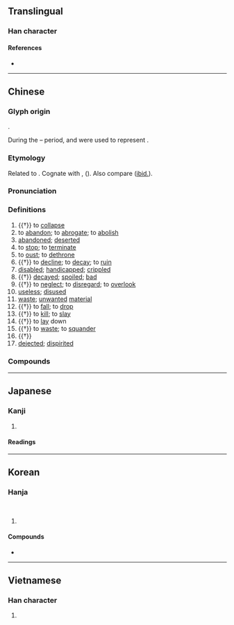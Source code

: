 {{also|废|廃}}
{{character info/new}}
==Translingual==
{{Han simplified forms|廢|廃|废}}

===Han character===
{{Han char|rn=53|rad=广|as=12|sn=15|four=00247|canj=INOE|ids=⿸广發}}

====References====
* {{Han ref|kx=0351.020|dkj=09492|dj=0662.050|hdz=20903.100|uh=5EE2|ud=24290|bh=BC6F|bd=48239}}

----

==Chinese==
{{zh-forms|s=废|alt=廃}}

===Glyph origin===
{{Han etym}}
{{Han compound|广|發|ls=psc|c1=s|c2=p|t1=house}}.

During the {{w|Zhou Dynasty|Zhou}}–{{w|Qin Dynasty|Qin}} period, {{och-l|灋}} and {{och-l|法}} were used to represent {{lang|zh|廢}}.

===Etymology===
Related to {{och-l|乏|to lack; to neglect}}. Cognate with {{cog|bo|འབབ||to go down; to move downward; to descend; calamity}}, {{m|bo|འབེབས||to cause to fall; to bring down}} ({{zh-ref|Schuessler, 2007}}). Also compare {{cog|th|บอบ||weak, worn out, run down}} ([[ibid.]]).

===Pronunciation===
{{zh-pron
|m=fèi
|m-s=
|c=fai3
|c-t=
|g=
|h=pfs=fi;gd=fi4
|j=
|mb=hi̿
|md=hié
|mn=qz,twv,xm:hòe/tw,zz:hùi
|mn-t=hui3
|w=2fi
|x=
|mc=y
|oc=y
|cat=v,a,n
}}

===Definitions===
{{zh-hanzi}}

# {{†}} {{lb|zh|of house}} to [[collapse]]
# to [[abandon]]; to [[abrogate]]; to [[abolish]]
# [[abandoned]]; [[deserted]]
# to [[stop]]; to [[terminate]]
# to [[oust]]; to [[dethrone]]
# {{†}} to [[decline]]; to [[decay]]; to [[ruin]]
# [[disabled]]; [[handicapped]]; [[crippled]]
# {{†}} [[decayed]]; [[spoiled]]; [[bad]]
# {{†}} to [[neglect]]; to [[disregard]]; to [[overlook]]
# [[useless]]; [[disused]]
# [[waste]]; [[unwanted]] [[material]]
# {{†}} to [[fall]]; to [[drop]]
# {{†}} to [[kill]]; to [[slay]]
# {{†}} to [[lay]] down
# {{†}} to [[waste]]; to [[squander]]
# {{†}} {{zh-alt-form|發|to [[take place]]; to [[happen]]}}
# [[dejected]]; [[dispirited]]

===Compounds===
{{zh-der|廢弛|廢除|廢話|廢舊|廢料|廢票|廢品|廢氣|廢棄|廢寢忘食|廢熱|廢人|廢水|廢銅爛鐵|廢物|廢墟|廢學|廢液|廢約|廢渣|廢止|廢址|廢紙|廢置|不可偏廢|不廢|中途而廢|中道而廢|以人廢言|以噎廢飧|以私廢公|作廢|修舊利廢|偏廢|前功盡廢|半途而廢|因噎廢食|報廢|存廢|寢食俱廢|工業廢汙|廢主|廢五金|廢典|廢員|廢土|廢墜|廢嫡立庶|廢寢忘餐|廢寢輟食|廢帝|廢慢|廢掉|廢時|廢時失事|廢時失業|廢書而歎|廢棄物|廢業|廢沼|廢然|廢然而反|廢然而返|廢然長嘆|廢物利用|廢疾|廢禮|廢立|廢耕|廢賢失政|廢錮|廢鐵|廢食忘寢|廢黜|弛廢|徇私廢公|徒廢脣舌|忘寢廢食|忘餐廢寢|怠廢|成敗興廢|捐廢|撤廢|曠廢|核廢料|核能廢料|殘廢|殘而不廢|百廢俱興|百廢俱舉|百廢備舉|百廢待舉|盛衰興廢|禮廢樂崩|窩囊廢|綱紀廢弛|老廢物|臨食廢箸|興廢|興廢存亡|興廢繼絕|興滅舉廢|舉一廢百|荒廢|虛談廢務|見噎廢食|身廢名裂|頹廢|廢死}}

{{zh-cat|Intermediate}}

----

==Japanese==
{{ja-kanji forms|廃|廢}}

===Kanji===
{{ja-kanji|grade=|rs=广12|shin=廃}}

# {{defn|lang=ja|sort=广12}}

====Readings====
{{ja-readings
|goon=ほ
|kanon=はい
|kun=すた-る, すた-れる, お-ちる, ふ-す
}}

----

==Korean==

===Hanja===
{{ko-hanja|폐하다|폐할|폐}}<br>
{{ko-hanja|버리다|버릴|폐}}

# {{defn|lang=ko|sort=广12}}

====Compounds====
* {{ko-l|폐가입진|廢假立眞}}

----

==Vietnamese==

===Han character===
{{vi-hantu|[[phế]]|rs=广12}}

# {{defn|lang=vi|sort=广12}}
